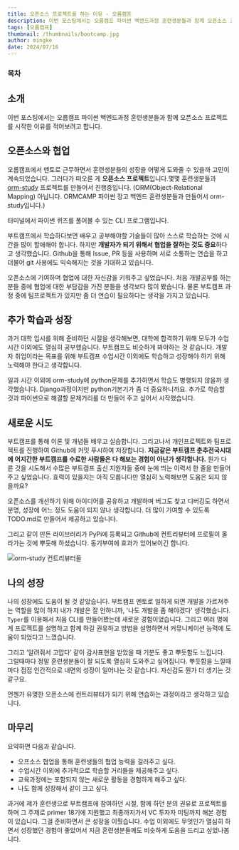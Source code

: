 ```yaml
---
title: 오픈소스 프로젝트를 하는 이유 - 오름캠프
description: 이번 포스팅에서는 오름캠프 파이썬 백엔드과정 훈련생분들과 함께 오픈소스 프로젝트를 시작한 이유를 적어보려고 합니다.
tags: [오름캠프]
thumbnail: /thumbnails/bootcamp.jpg
author: mingke
date: 2024/07/16
---
```


### 목차

## 소개

이번 포스팅에서는 오름캠프 파이썬 백엔드과정 훈련생분들과 함께 오픈소스 프로젝트를 시작한 이유를 적어보려고 합니다.

## 오픈소스와 협업

오름캠프에서 멘토로 근무하면서 훈련생분들의 성장을 어떻게 도와줄 수 있을까 고민이 계속되었습니다. 그러다가 떠오른 게 **오픈소스 프로젝트**입니다.몇몇 훈련생분들과 [orm-study](https://github.com/Jungminchae/orm-study) 프로젝트를 만들어서 진행중입니다. (ORM(Object-Relational Mapping) 아닙니다. ORMCAMP 파이썬 장고 백엔드 훈련생분들과 만들어서 orm-study입니다.)

터미널에서 파이썬 퀴즈를 풀어볼 수 있는 CLI 프로그램입니다.

부트캠프에서 학습하다보면 배우고 공부해야할 기술들이 많아 스스로 학습하는 것에 시간을 많이 할애해야 합니다. 하지만 **개발자가 되기 위해서 협업을 잘하는 것도 중요**하다고 생각했습니다. Github을 통해 Issue, PR 등을 사용하며 서로 소통하는 연습을 하고 더불어 git 사용에도 익숙해지는 것을 기대하고 있습니다.

오픈소스에 기여하며 협업에 대한 자신감을 키워주고 싶었습니다. 처음 개발공부를 하는 분들 중에 협업에 대한 부담감을 가진 분들을 생각보다 많이 봤습니다. 물론 부트캠프 과정 중에 팀프로젝트가 있지만 좀 더 연습이 필요하다는 생각을 가지고 있습니다.

## 추가 학습과 성장

과거 대학 입시를 위해 준비하던 시절을 생각해보면, 대학에 합격하기 위해 모두가 수업시간 이외에도 열심히 공부했습니다. 부트캠프도 비슷하게 봐야하는 것 같습니다. 개발자 취업이라는 목표를 위해 부트캠프 수업시간 이외에도 학습하고 성장해야 하기 위해 노력해야 한다고 생각합니다.

일과 시간 이외에 orm-study에 python문제를 추가하면서 학습도 병행되지 않을까 생각했습니다. Django과정이지만 python기본기가 좀 더 중요하니까요. 추가로 학습할 것과 파이썬으로 해결할 문제거리를 더 만들어 주고 싶어서 시작했습니다.

## 새로운 시도

부트캠프를 통해 이론 및 개념들 배우고 실습합니다. 그리고나서 개인프로젝트와 팀프로젝트를 진행하여 Github에 커밋 푸시하여 저장합니다. **지금같은 부트캠프 춘추전국시대에 어지간한 부트캠프를 수료한 사람들은 다 해보는 경험이 아닌가 생각합니다.** 뭔가 다른 것을 시도해서 수많은 부트캠프 출신 지원자들 중에 눈에 띄는 이력서 한 줄을 만들어주고 싶었습니다. 효력이 있을지는 아직 모릅니다만 열심히 노력해보면 도움은 되지 않을까요?

오픈소스를 개선하기 위해 아이디어를 공유하고 개발하며 버그도 찾고 디버깅도 하면서 분명, 성장에 어느 정도 도움이 되지 않나 생각합니다. 더 많이 기여할 수 있도록 TODO.md로 만들어서 제공하고 있습니다.

그리고 같이 만든 라이브러리가 PyPi에 등록되고 Github에 컨트리뷰터에 프로필이 올라가는 것에 뿌듯해 하셨습니다. 동기부여에 효과가 있어보이긴 합니다.

<Image
  src="/opensource-reason/01.png"
  alt="orm-study 컨트리뷰터들"
  caption="orm-study 컨트리뷰터들"
  fullWidth={false}
/>

## 나의 성장

나의 성장에도 도움이 될 것 같았습니다. 부트캠프 멘토로 일하게 되면 개발을 가르쳐주는 역할을 많이 하지 내가 개발은 잘 안하니까, '나도 개발을 좀 해야겠다' 생각했습니다. `Typer`를 이용해서 처음 CLI를 만들어봤는데 새로운 경험이었습니다. 그리고 여러 명에게 프로젝트를 설명하고 함께 하길 권유하고 방법을 설명하면서 커뮤니케이션 능력에 도움이 되었다고 느꼈습니다.

그리고 ‘알려줘서 고맙다’ 같이 감사표현을 받았을 때 기분도 좋고 뿌듯함도 느낍니다. 그럴때마다 정말 훈련생분들이 잘 되도록 열심히 도와주고 싶어집니다. 뿌듯함을 느낄때마다 점점 인간적으로 내면의 성장이 일어나는 것 같습니다. 자신감도 뭔가 더 생기는 것 같구요.

언젠가 유명한 오픈소스에 컨트리뷰터가 되기 위해 연습하는 과정이라고 생각하고 있습니다.

## 마무리

요약하면 다음과 같습니다.

- 오프소스 협업을 통해 훈련생들의 협업 능력을 길러주고 싶다.
- 수업시간 이외에 추가적으로 학습할 거리들을 제공해주고 싶다.
- 교육과정에는 포함되지 않는 새로운 활동을 경험하게 해주고 싶다.
- 나도 함께 성장해서 같이 크고 싶다.

과거에 제가 훈련생으로 부트캠프에 참여하던 시절, 함께 하던 분의 권유로 프로젝트를 하며 그 주제로 primer 18기에 지원했고 최종까지가서 VC 투자자 미팅까지 해본 경험이 있습니다. 그걸 준비하면서 큰 성장을 이뤘습니다. 수업 이외에도 무엇인가 열심히 하면서 성장했던 경험이 좋았어서 지금 훈련생분들께도 비슷하게 도움을 드리고 싶었나봅니다.

<Link url="https://chaechae.life/blog/typer-cli-dev" />
